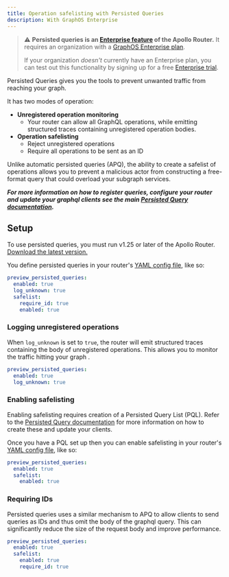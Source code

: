 ```yaml
---
title: Operation safelisting with Persisted Queries
description: With GraphOS Enterprise
---
```


> ⚠️ **Persisted queries is an [Enterprise feature](https://www.apollographql.com/blog/platform/evaluating-apollo-router-understanding-free-and-open-vs-commercial-features/) of the Apollo Router.** It requires an organization with a [GraphOS Enterprise plan](https://www.apollographql.com/pricing/).
>
> If your organization _doesn't_ currently have an Enterprise plan, you can test out this functionality by signing up for a free [Enterprise trial](/graphos/org/plans/#enterprise-trials).

Persisted Queries gives you the tools to prevent unwanted traffic from reaching your graph.

It has two modes of operation:
* **Unregistered operation monitoring**
  * Your router can allow all GraphQL operations, while emitting structured traces containing unregistered operation bodies.
* **Operation safelisting**
  * Reject unregistered operations
  * Require all operations to be sent as an ID

Unlike automatic persisted queries (APQ), the ability to create a safelist of operations allows you to prevent a malicious actor from constructing a free-format query that could overload your subgraph services.

***For more information on how to register queries, configure your router and update your graphql clients see the main [Persisted Query documentation](/graphos/operations/persisted-queries).***

## Setup

To use persisted queries, you must run v1.25 or later of the Apollo Router. [Download the latest version.](../quickstart#download-options)

You define persisted queries in your router's [YAML config file](./overview/#yaml-config-file), like so:

```yaml title="router.yaml"
preview_persisted_queries:
  enabled: true
  log_unknown: true
  safelist:
    require_id: true
    enabled: true
```

### Logging unregistered operations

When `log_unknown` is set to `true`, the router will emit structured traces containing the body of unregistered operations. This allows you to monitor the traffic hitting your graph .

```yaml title="router.yaml"
preview_persisted_queries:
  enabled: true
  log_unknown: true
```

### Enabling safelisting

Enabling safelisting requires creation of a Persisted Query List (PQL). Refer to the [Persisted Query documentation](/graphos/operations/persisted-queries) for more information on how to create these and update your clients. 

Once you have a PQL set up then you can enable safelisting in your router's [YAML config file](./overview/#yaml-config-file), like so:

```yaml title="router.yaml"
preview_persisted_queries:
  enabled: true
  safelist:
    enabled: true
```

### Requiring IDs

Persisted queries uses a similar mechanism to APQ to allow clients to send queries as IDs and thus omit the body of the graphql query. This can significantly reduce the size of the request body and improve performance.

```yaml title="router.yaml"
preview_persisted_queries:
  enabled: true
  safelist:
    enabled: true
    require_id: true
```

